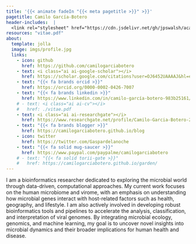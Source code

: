 ```yaml
---
title: '{{< animate fadeIn "{{< meta pagetitle >}}" >}}'
pagetitle: Camilo García-Botero
header-includes:  |
  <link rel="stylesheet" href="https://cdn.jsdelivr.net/gh/jpswalsh/academicons@1/css/academicons.min.css">
resources: "vitae.pdf"
about:
  template: jolla
  image: imgs/profile.jpg
  links:
    - icon: github
      href: https://github.com/camilogarciabotero
    - text: <i class="ai ai-google-scholar"></i> 
      href: https://scholar.google.com/citations?user=OJ6452UAAAAJ&hl=en
    - text: "{{< fa brands orcid >}}"
      href: https://orcid.org/0000-0002-0426-7007
    - text: "{{< fa brands linkedin >}}"
      href: https://www.linkedin.com/in/camilo-garcía-botero-983b25161/
    # - text: <i class="ai ai-cv"></i>
    #   href: ./vitae.pdf
    - text: <i class="ai ai-researchgate"></i>
      href: https://www.researchgate.net/profile/Camilo-Garcia-Botero-2
    - text: "{{< fa brands blogger >}}"
      href: https://camilogarciabotero.github.io/blog
    - icon: twitter
      href: https://twitter.com/Gaspardelanoche
    - text: "{{< fa solid mug-saucer >}}"
      href: https://www.paypal.com/paypalme/camilogarciabotero
    # - text: "{{< fa solid torii-gate >}}"
    #   href: https://camilogarciabotero.github.io/garden/
---
```


::: {.animate__animated .animate__fadeIn .animate__duration-0.01s}
<!-- Hello, I am a bioinformatics researcher with a focus on understanding the microbial world through computational approaches. My current research is centered on the human microbiome and how the microbial genes are associated with different human factors. I am also engaged in developing bioinformatics tools and pipelines for analyzing viral genomes. -->
I am a bioinformatics researcher dedicated to exploring the microbial world through data-driven, computational approaches. My current work focuses on the human microbiome and virome, with an emphasis on understanding how microbial genes interact with host-related factors such as health, geography, and lifestyle. I am also actively involved in developing robust bioinformatics tools and pipelines to accelerate the analysis, classification, and interpretation of viral genomes. By integrating microbial ecology, genomics, and machine learning, my goal is to uncover novel insights into microbial dynamics and their broader implications for human health and disease.
:::